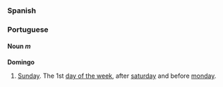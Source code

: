 === Spanish ===
=== Portuguese ===

==== Noun ''m'' ====
'''Domingo'''
# [[Sunday]]. The 1st [[Wiktionary Appendix:Days of the Week|day of the week]], after [[saturday]] and before [[monday]].